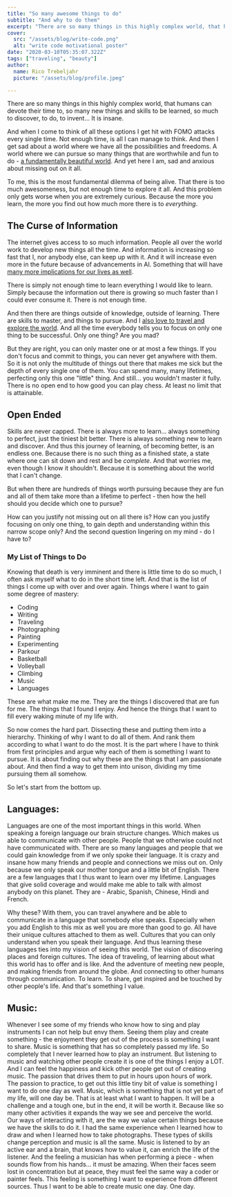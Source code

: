 ```yaml
---
title: "So many awesome things to do"
subtitle: "And why to do them"
excerpt: "There are so many things in this highly complex world, that humans can devote their time to, so many new things and skills to be learned, so much to discover, to do..."
cover: 
  src: "/assets/blog/write-code.png"
  alt: "write code motivational poster"
date: "2020-03-10T05:35:07.322Z"
tags: ["traveling", "beauty"]
author:
  name: Rico Trebeljahr
  picture: "/assets/blog/profile.jpeg"

---
```


There are so many things in this highly complex world, that humans can devote their time to, so many new things and skills to be learned, so much to discover, to do, to invent... It is insane.

And when I come to think of all these options I get hit with FOMO attacks every single time. Not enough time, is all I can manage to think. And then I get sad about a world where we have all the possibilities and freedoms. A world where we can pursue so many things that are worthwhile and fun to do - [a fundamentally beautiful world](/posts/on-the-beauty-of-living). And yet here I am, sad and anxious about missing out on it all. 

To me, this is the most fundamental dilemma of being alive. That there is too much awesomeness, but not enough time to explore it all. And this problem only gets worse when you are extremely curious. Because the more you learn, the more you find out how much more there is to *everything*. 

## The Curse of Information 

The internet gives access to so much information. People all over the world work to develop new things all the time. And information is increasing so fast that I, nor anybody else, can keep up with it. And it will increase even more in the future because of advancements in AI. Something that will have [many more implications for our lives as well](/posts/open-ai-codex).

There is simply not enough time to learn everything I would like to learn. Simply because the information out there is growing so much faster than I could ever consume it. There is not enough time.

And then there are things outside of knowledge, outside of learning. There are skills to master, and things to pursue. And I [also love to travel and explore the world](/posts/why-do-i-like-traveling). And all the time everybody tells you to focus on only one thing to be successful. Only one thing? Are you mad?

But they are right, you can only master one or at most a few things. If you don't focus and commit to things, you can never get anywhere with them. So it is not only the multitude of things out there that makes me sick but the depth of every single one of them. You can spend many, many lifetimes, perfecting only this one "little" thing. And still... you wouldn't master it fully. There is no open end to how good you can play chess. At least no limit that is attainable. 

## Open Ended

Skills are never capped. There is always more to learn... always something to perfect, just the tiniest bit better. There is always something new to learn and discover. And thus this journey of learning, of becoming better, is an endless one. Because there is no such thing as a finished state, a state where one can sit down and rest and be *complete*. And that worries me, even though I know it shouldn't. Because it is something about the world that I can't change.

But when there are hundreds of things worth pursuing because they are fun and all of them take more than a lifetime to perfect - then how the hell should you decide which one to pursue? 

How can you justify not missing out on all there is? How can you justify focusing on only one thing, to gain depth and understanding within this narrow scope only? And the second question lingering on my mind - do I have to?

### My List of Things to Do

Knowing that death is very imminent and there is little time to do so much, I often ask myself what to do in the short time left. And that is the list of things I come up with over and over again. Things where I want to gain some degree of mastery:

- Coding
- Writing
- Traveling
- Photographing
- Painting
- Experimenting
- Parkour
- Basketball
- Volleyball
- Climbing
- Music
- Languages

These are what make me me. They are the things I discovered that are fun for me. The things that I found I enjoy. And hence the things that I want to fill every waking minute of my life with.

So now comes the hard part. Dissecting these and putting them into a hierarchy. Thinking of why I want to do all of them. And rank them according to what I want to do the most. It is the part where I have to think from first principles and argue why each of them is something I want to pursue. It is about finding out why these are the things that I am passionate about. And then find a way to get them into unison, dividing my time pursuing them all somehow.

So let's start from the bottom up.

## Languages:

Languages are one of the most important things in this world. When speaking a foreign language our brain structure changes. Which makes us able to communicate with other people. People that we otherwise could not have communicated with. There are so many languages and people that we could gain knowledge from if we only spoke their language. It is crazy and insane how many friends and people and connections we miss out on. Only because we only speak our mother tongue and a little bit of English. There are a few languages that I thus want to learn over my lifetime. Languages that give solid coverage and would make me able to talk with almost anybody on this planet. They are - Arabic, Spanish, Chinese, Hindi and French.

Why these? With them, you can travel anywhere and be able to communicate in a language that somebody else speaks. Especially when you add English to this mix as well you are more than good to go. All have their unique cultures attached to them as well. Cultures that you can only understand when you speak their language. And thus learning these languages ties into my vision of seeing this world. The vision of discovering places and foreign cultures. The idea of traveling, of learning about what this world has to offer and is like. And the adventure of meeting new people, and making friends from around the globe. And connecting to other humans through communication. To learn. To share, get inspired and be touched by other people's life. And that's something I value.

## Music:

Whenever I see some of my friends who know how to sing and play instruments I can not help but envy them. Seeing them play and create something - the enjoyment they get out of the process is something I want to share. Music is something that has so completely passed my life. So completely that I never learned how to play an instrument. But listening to music and watching other people create it is one of the things I enjoy a LOT.
And I can feel the happiness and kick other people get out of creating music. The passion that drives them to put in hours upon hours of work. The passion to practice, to get out this little tiny bit of value is something I want to do one day as well. Music, which is something that is not yet part of my life, will one day be. That is at least what I want to happen. It will be a challenge and a tough one, but in the end, it will be worth it. Because like so many other activities it expands the way we see and perceive the world. Our ways of interacting with it, are the way we value certain things because we have the skills to do it. I had the same experience when I learned how to draw and when I learned how to take photographs. These types of skills change perception and music is all the same. Music is listened to by an active ear and a brain, that knows how to value it, can enrich the life of the listener. And the feeling a musician has when performing a piece - when sounds flow from his hands... it must be amazing. When their faces seem lost in concentration but at peace, they must feel the same way a coder or painter feels. This feeling is something I want to experience from different sources. Thus I want to be able to create music one day. One day.
